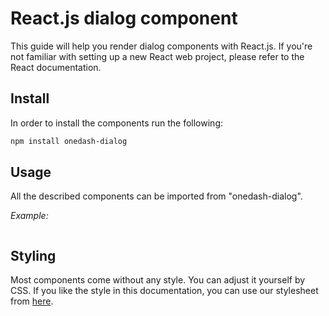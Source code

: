 
<Meta title="Overview/Getting Started" />

# React.js dialog component

This guide will help you render dialog components with React.js.
If you're not familiar with setting up a new React web project, please refer to the React documentation.

## Install

In order to install the components run the following:

```bash
npm install onedash-dialog
```

## Usage

All the described components can be imported from "onedash-dialog".

_Example:_

```javascript

```

## Styling

Most components come without any style. You can adjust it yourself by CSS. If you like the style in this documentation, you can use our stylesheet from [here](https://github.com/OneDash-DE/onedash-dialog/blob/master/src/components/stories/dialog.sass).
